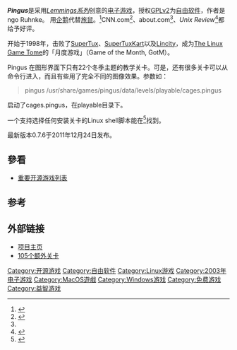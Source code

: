 {{portal|自由软件|Free Software Portal Logo.svg}}
{{portal|电子游戏}}

{{Infobox VG
| title     = Pingus
| image = File:Pingus.jpg
| developer = [http://pingus.seul.org/contact.html Pingus developers]
| caption   = Pingus行进中
| genre = [[益智遊戲|益智]]
| modes     = [[单机游戏|单机游戏]]
| platforms = [[类Unix|类Unix]]、[[Microsoft_Windows|Microsoft Windows]]
}}

'''''Pingus'''''是采用''[[Lemmings系列|Lemmings系列]]''创意的[[电子游戏|电子游戏]]，授权[[GPLv2|GPLv2]]为[[自由软件|自由软件]]，作者是ngo Ruhnke。 用[[企鹅|企鹅]]代替[[旅鼠|旅鼠]]。<ref name="about">{{cite web|url=http://linux.about.com/od/softgame/fr/fr_Pingus.htm|title=Linux Game Review - Pingus|first=Andre|last=Haas|accessdate=2008-06-08|archive-date=2008-03-20|archive-url=https://web.archive.org/web/20080320062704/http://linux.about.com/od/softgame/fr/fr_Pingus.htm|dead-url=no}}</ref>CNN.com<ref>{{cite web |url=http://archives.cnn.com/2000/TECH/computing/12/20/linux.games.idg/index.html |publisher=CNN.com |title=Top 10 Linux games for the holidays |date=2000-12-20 |first=Lee |last=Anderson |accessdate=2008-06-08 |deadurl=yes |archiveurl=https://web.archive.org/web/20041206174427/http://archives.cnn.com/2000/TECH/computing/12/20/linux.games.idg/index.html |archivedate=2004-12-06 }}</ref>、about.com<ref name="about"/>、''Unix Review''<ref>{{Cite web |url=http://www.unixreview.com/documents/s=9900/ur0510d/ur0510d.html |title=Unix Review |accessdate=2008-11-05 |archive-date=2009-02-02 |archive-url=https://web.archive.org/web/20090202103944/http://www.unixreview.com/documents/s=9900/ur0510d/ur0510d.html |dead-url=no }}</ref>都给予好评。

开始于1998年，击败了[[SuperTux|SuperTux]]、[[SuperTuxKart|SuperTuxKart]]以及[[Lincity|Lincity]]，成为[[The_Linux_Game_Tome|The Linux Game Tome]]的「月度游戏」（Game of the Month, GotM）。

Pingus 在图形界面下只有22个冬季主题的教学关卡。可是，还有很多关卡可以从命令行进入，而且有些用了完全不同的图像效果。参数如：
<blockquote>
pingus /usr/share/games/pingus/data/levels/playable/cages.pingus
</blockquote>
启动了cages.pingus，在playable目录下。

一个支持选择任何安装关卡的Linux shell脚本能在<ref>{{cite web |url = http://www.xskat.de/pingus/pingus.html#english |title = Pingus - Levels |accessdate = 2008-06-08 |archive-date = 2008-05-21 |archive-url = https://web.archive.org/web/20080521034437/http://www.xskat.de/pingus/pingus.html#english |dead-url = no }}</ref>找到。

最新版本0.7.6于2011年12月24日发布。

== 參看 ==
* [[重要开源游戏列表|重要开源游戏列表]]

== 参考 ==
{{reflist|30em}}

== 外部链接 ==
{{commons|Pingus}}
* [http://pingus.seul.org/ 项目主页]{{Wayback|url=http://pingus.seul.org/ |date=20081108003056 }}
* [http://www.xskat.de/pingus/pingus.html 105个额外关卡]{{Wayback|url=http://www.xskat.de/pingus/pingus.html |date=20081017141126 }}

[[Category:开源游戏|Category:开源游戏]]
[[Category:自由软件|Category:自由软件]]
[[Category:Linux游戏|Category:Linux游戏]]
[[Category:2003年电子游戏|Category:2003年电子游戏]]
[[Category:MacOS遊戲|Category:MacOS遊戲]]
[[Category:Windows游戏|Category:Windows游戏]]
[[Category:免费游戏|Category:免费游戏]]
[[Category:益智游戏|Category:益智游戏]]